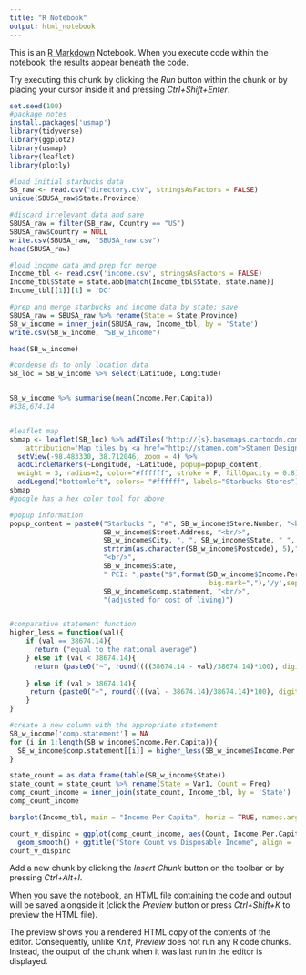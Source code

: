 ```yaml
---
title: "R Notebook"
output: html_notebook
---
```


This is an [R Markdown](http://rmarkdown.rstudio.com) Notebook. When you execute code within the notebook, the results appear beneath the code. 

Try executing this chunk by clicking the *Run* button within the chunk or by placing your cursor inside it and pressing *Ctrl+Shift+Enter*. 

```r
set.seed(100)
#package notes
install.packages('usmap')
library(tidyverse)
library(ggplot2)
library(usmap)
library(leaflet)
library(plotly)

#load initial starbucks data
SB_raw <- read.csv("directory.csv", stringsAsFactors = FALSE)
unique(SBUSA_raw$State.Province)

#discard irrelevant data and save
SBUSA_raw = filter(SB_raw, Country == "US")
SBUSA_raw$Country = NULL
write.csv(SBUSA_raw, "SBUSA_raw.csv")
head(SBUSA_raw)

#load income data and prep for merge
Income_tbl <- read.csv('income.csv', stringsAsFactors = FALSE)
Income_tbl$State = state.abb[match(Income_tbl$State, state.name)]
Income_tbl[[1]][1] = 'DC'

#prep and merge starbucks and income data by state; save
SBUSA_raw = SBUSA_raw %>% rename(State = State.Province)
SB_w_income = inner_join(SBUSA_raw, Income_tbl, by = 'State')
write.csv(SB_w_income, "SB_w_income")

head(SB_w_income)

#condense ds to only location data
SB_loc = SB_w_income %>% select(Latitude, Longitude)


SB_w_income %>% summarise(mean(Income.Per.Capita))
#$38,674.14


#leaflet map
sbmap <- leaflet(SB_loc) %>% addTiles('http://{s}.basemaps.cartocdn.com/dark_all/{z}/{x}/{y}.png',
    attribution='Map tiles by <a href="http://stamen.com">Stamen Design</a>, <a href="http://creativecommons.org/licenses/by/3.0">CC BY 3.0</a> &mdash; Map data &copy; <a href="http://www.openstreetmap.org/copyright">OpenStreetMap</a>') %>% 
  setView(-98.483330, 38.712046, zoom = 4) %>% 
  addCircleMarkers(~Longitude, ~Latitude, popup=popup_content,
  weight = 3, radius=2, color="#ffffff", stroke = F, fillOpacity = 0.8)  %>%
  addLegend("bottomleft", colors= "#ffffff", labels="Starbucks Stores")
sbmap
#google has a hex color tool for above

#popup information
popup_content = paste0("Starbucks ", "#", SB_w_income$Store.Number, "<br/>",
                       SB_w_income$Street.Address, "<br/>",
                       SB_w_income$City, ", ", SB_w_income$State, " ",
                       strtrim(as.character(SB_w_income$Postcode), 5),"<br/>",
                       "<br/>",
                       SB_w_income$State, 
                       " PCI: ",paste("$",format(SB_w_income$Income.Per.Capita, 
                                                 big.mark=","),'/y',sep=""), "<br/>",
                       SB_w_income$comp.statement, "<br/>",
                       "(adjusted for cost of living)")


#comparative statement function
higher_less = function(val){
    if (val == 38674.14){
      return ("equal to the national average")
    } else if (val < 38674.14){
      return (paste0("~", round((((38674.14 - val)/38674.14)*100), digits = 0), "% lower than the national average"))
      
    } else if (val > 38674.14){
     return (paste0("~", round((((val - 38674.14)/38674.14)*100), digits = 0), "% higher than the national average"))
    }
}

#create a new column with the appropriate statement
SB_w_income['comp.statement'] = NA
for (i in 1:length(SB_w_income$Income.Per.Capita)){
  SB_w_income$comp.statement[[i]] = higher_less(SB_w_income$Income.Per.Capita[[i]])
}

state_count = as.data.frame(table(SB_w_income$State))
state_count = state_count %>% rename(State = Var1, Count = Freq)
comp_count_income = inner_join(state_count, Income_tbl, by = 'State')
comp_count_income

barplot(Income_tbl, main = "Income Per Capita", horiz = TRUE, names.arg=Income_tbl$State)

count_v_dispinc = ggplot(comp_count_income, aes(Count, Income.Per.Capita))+geom_point() +
  geom_smooth() + ggtitle("Store Count vs Disposable Income", align = 'center')
count_v_dispinc

```

Add a new chunk by clicking the *Insert Chunk* button on the toolbar or by pressing *Ctrl+Alt+I*.

When you save the notebook, an HTML file containing the code and output will be saved alongside it (click the *Preview* button or press *Ctrl+Shift+K* to preview the HTML file).

The preview shows you a rendered HTML copy of the contents of the editor. Consequently, unlike *Knit*, *Preview* does not run any R code chunks. Instead, the output of the chunk when it was last run in the editor is displayed.
